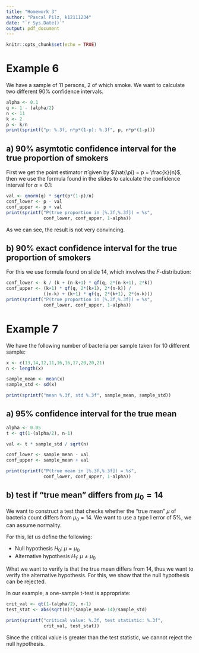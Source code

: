 ```yaml
---
title: "Homework 3"
author: "Pascal Pilz, k12111234"
date: "`r Sys.Date()`"
output: pdf_document
---
```


```r
knitr::opts_chunk$set(echo = TRUE)
```

# Example 6

We have a sample of 11 persons, 2 of which smoke. We want to calculate two different 90% confidence intervals.

```r
alpha <- 0.1
q <- 1 - (alpha/2)
n <- 11
k <- 2
p <- k/n
print(sprintf("p: %.3f, n*p*(1-p): %.3f", p, n*p*(1-p)))
```

## a) 90% asymtotic confidence interval for the true proportion of smokers

First we get the point estimator $\hat{\pi}$ given by $\hat{\pi} = p = \frac{k}{n}$, then we use the formula found in the slides to calculate the confidence interval for $\alpha = 0.1$:
```r
val <- qnorm(q) * sqrt(p*(1-p)/n)
conf_lower <- p - val
conf_upper <- p + val
print(sprintf("P(true proportion in [%.3f,%.3f]) = %s",
              conf_lower, conf_upper, 1-alpha))
```

As we can see, the result is not very convincing.

## b) 90% exact confidence interval for the true proportion of smokers

For this we use formula found on slide 14, which involves the $F$-distribution:
```r
conf_lower <- k / (k + (n-k+1) * qf(q, 2*(n-k+1), 2*k))
conf_upper <- (k+1) * qf(q, 2*(k+1), 2*(n-k)) /
              ((n-k) + (k+1) * qf(q, 2*(k+1), 2*(n-k)))
print(sprintf("P(true proportion in [%.3f,%.3f]) = %s",
              conf_lower, conf_upper, 1-alpha))
```



\newpage

# Example 7

We have the following number of bacteria per sample taken for 10 different sample:

```r
x <- c(13,14,12,11,16,16,17,20,20,21)
n <- length(x)

sample_mean <- mean(x)
sample_std <- sd(x)

print(sprintf("mean %.3f, std %.3f", sample_mean, sample_std))
```

## a) 95% confidence interval for the true mean

```r
alpha <- 0.05
t <- qt(1-(alpha/2), n-1)

val <- t * sample_std / sqrt(n)

conf_lower <- sample_mean - val
conf_upper <- sample_mean + val

print(sprintf("P(true mean in [%.3f,%.3f]) = %s",
              conf_lower, conf_upper, 1-alpha))
```

## b) test if "true mean" differs from $\mu_0 = 14$

We want to construct a test that checks whether the "true mean" $\mu$ of bacteria count differs from $\mu_0 = 14$. We want to use a type I error of 5%, we can assume normality.

For this, let us define the following:

- Null hypothesis $H_0$: $\mu = \mu_0$
- Alternative hypothesis $H_1$: $\mu \neq \mu_0$

What we want to verify is that the true mean differs from 14, thus we want to verify the alternative hypothesis. For this, we show that the null hypothesis can be rejected. 

In our example, a one-sample t-test is appropriate:

```r
crit_val <- qt(1-(alpha/2), n-1)
test_stat <- abs(sqrt(n)*(sample_mean-14)/sample_std)

print(sprintf("critical value: %.3f, test statistic: %.3f",
              crit_val, test_stat))
```

Since the critical value is greater than the test statistic, we cannot reject the null hypothesis.
